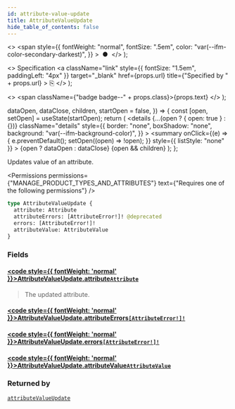 ```yaml
---
id: attribute-value-update
title: AttributeValueUpdate
hide_table_of_contents: false
---
```


  <>
    <span
      style={{
        fontWeight: "normal",
        fontSize: ".5em",
        color: "var(--ifm-color-secondary-darkest)",
      }}
    >
      &nbsp;●&nbsp;
    </span>
  </>
);

  <>
    Specification
    <a
      className="link"
      style={{ fontSize: "1.5em", paddingLeft: "4px" }}
      target="\_blank"
      href={props.url}
      title={"Specified by " + props.url}
    >
      ⎘
    </a>
  </>
);

  <>
    <span className={"badge badge--" + props.class}>{props.text}</span>
  </>
);


  dataOpen,
  dataClose,
  children,
  startOpen = false,
}) => {
  const [open, setOpen] = useState(startOpen);
  return (
    <details
      {...(open ? { open: true } : {})}
      className="details"
      style={{
        border: "none",
        boxShadow: "none",
        background: "var(--ifm-background-color)",
      }}
    >
      <summary
        onClick={(e) => {
          e.preventDefault();
          setOpen((open) => !open);
        }}
        style={{ listStyle: "none" }}
      >
        {open ? dataOpen : dataClose}
      </summary>
      {open && children}
    </details>
  );
};

Updates value of an attribute.

<Permissions
  permissions={"MANAGE_PRODUCT_TYPES_AND_ATTRIBUTES"}
  text={"Requires one of the following permissions"}
/>

```graphql
type AttributeValueUpdate {
  attribute: Attribute
  attributeErrors: [AttributeError!]! @deprecated
  errors: [AttributeError!]!
  attributeValue: AttributeValue
}
```

### Fields

#### [<code style={{ fontWeight: 'normal' }}>AttributeValueUpdate.<b>attribute</b></code>](#)<Bullet />[`Attribute`](../../../api-reference/attributes/objects/attribute) <Badge class="secondary" text="object"/>

> The updated attribute.

#### [<code style={{ fontWeight: 'normal' }}>AttributeValueUpdate.<b>attributeErrors</b></code>](#)<Bullet />[`[AttributeError!]!`](../../../api-reference/attributes/objects/attribute-error) <Badge class="secondary" text="deprecated"/> <Badge class="secondary" text="non-null"/> <Badge class="secondary" text="object"/>

> <Badge
>   class="warning"
>   text="DEPRECATED: This field will be removed in Saleor 4.0. Use `errors` field instead."
> />

#### [<code style={{ fontWeight: 'normal' }}>AttributeValueUpdate.<b>errors</b></code>](#)<Bullet />[`[AttributeError!]!`](../../../api-reference/attributes/objects/attribute-error) <Badge class="secondary" text="non-null"/> <Badge class="secondary" text="object"/>

>

#### [<code style={{ fontWeight: 'normal' }}>AttributeValueUpdate.<b>attributeValue</b></code>](#)<Bullet />[`AttributeValue`](../../../api-reference/attributes/objects/attribute-value) <Badge class="secondary" text="object"/>

>

### Returned by

[`attributeValueUpdate`](../../../api-reference/attributes/mutations/attribute-value-update) <Badge class="secondary" text="mutation"/>


